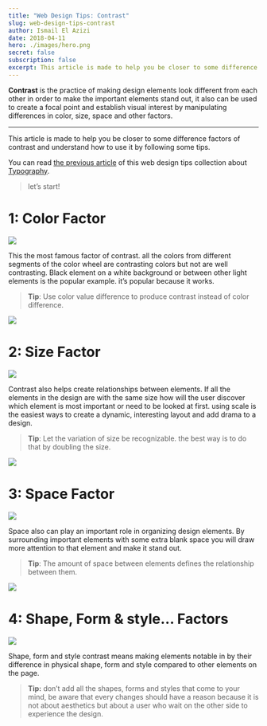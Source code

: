 ```yaml
---
title: "Web Design Tips: Contrast"
slug: web-design-tips-contrast
author: Ismail El Azizi
date: 2018-04-11
hero: ./images/hero.png
secret: false
subscription: false
excerpt: This article is made to help you be closer to some difference factors of contrast and understand how to use it by following some tips.
---
```




**Contrast**  is the practice of making design elements look different from each other in order to make the important elements stand out, it also can be used to create a focal point and establish visual interest by manipulating differences in color, size, space and other factors.

----------

This article is made to help you be closer to some difference factors of contrast and understand how to use it by following some tips.

You can read  [the previous article](https://medium.com/picsrush/web-design-tips-typography-e15f21266f1a)  of this web design tips collection about  [Typography](https://medium.com/picsrush/web-design-tips-typography-e15f21266f1a).

> let’s start!

# 1: Color Factor



![](https://miro.medium.com/max/1600/1*cGzJA6c8YVTsqvL389jizg.png)



This the most famous factor of contrast. all the colors from different segments of the color wheel are contrasting colors but not are well contrasting. Black element on a white background or between other light elements is the popular example. it’s popular because it works.

> **Tip**: Use color value difference to produce contrast instead of color difference.


![](https://miro.medium.com/max/1600/1*csXjKPkJyckTlOBfN2ZJlg.png)



# 2: Size Factor



![](https://miro.medium.com/max/1600/1*eN9oh6VS5rgz7XtWDu4xsg.png)



Contrast also helps create relationships between elements. If all the elements in the design are with the same size how will the user discover which element is most important or need to be looked at first. using scale is the easiest ways to create a dynamic, interesting layout and add drama to a design.

> **Tip**: Let the variation of size be recognizable. the best way is to do that by doubling the size.


![](https://miro.medium.com/max/1600/1*h5TRPqhBDnrevPBdO8J1dw.png)



# 3: Space Factor



![](https://miro.medium.com/max/1600/1*yPrTPYbzPvWw8h59cqoIrQ.png)


Space also can play an important role in organizing design elements. By surrounding important elements with some extra blank space you will draw more attention to that element and make it stand out.

> **Tip**: The amount of space between elements defines the relationship between them.


![](https://miro.medium.com/max/1600/1*-LkKltCHeEJ5KJrkUHOQug.png)



# **4: Shape,** Form & style… Factors


![](https://miro.medium.com/max/1600/1*OpBAIpkLV3B9GqNLM3tQXA.png)


Shape, form and style contrast means making elements notable in by their difference in physical shape, form and style compared to other elements on the page.

> **Tip:**  don’t add all the shapes, forms and styles that come to your mind, be aware that every changes should have a reason because it is not about aesthetics but about a user who wait on the other side to experience the design.

